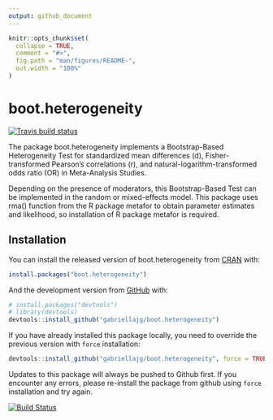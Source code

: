 ```yaml
---
output: github_document
---
```


<!-- README.md is generated from README.Rmd. Please edit that file -->

```r
knitr::opts_chunk$set(
  collapse = TRUE,
  comment = "#>",
  fig.path = "man/figures/README-",
  out.width = "100%"
)
```
# boot.heterogeneity

<!-- badges: start -->
[![Travis build status](https://travis-ci.org/gabriellajg/boot.heterogeneity.svg?branch=master)](https://travis-ci.org/gabriellajg/boot.heterogeneity)
<!-- badges: end -->

The package boot.heterogeneity implements a Bootstrap-Based Heterogeneity Test for standardized mean differences (d), Fisher-transformed Pearson's correlations (r), and natural-logarithm-transformed odds ratio (OR) in Meta-Analysis Studies. 

Depending on the presence of moderators, this Bootstrap-Based Test can be implemented in the random or mixed-effects model. This package uses rma() function from the R package metafor to obtain parameter estimates and likelihood, so installation of R package metafor is required.

## Installation

You can install the released version of boot.heterogeneity from [CRAN](https://cran.r-project.org/package=mc.heterogeneity) with:

``` r
install.packages("boot.heterogeneity")
```

And the development version from [GitHub](https://github.com/gabriellajg/boot.heterogeneity) with:

``` r
# install.packages("devtools")
# library(devtools)
devtools::install_github("gabriellajg/boot.heterogeneity")
```

If you have already installed this package locally, you need to override the previous version with `force` installation:

``` r
devtools::install_github("gabriellajg/boot.heterogeneity", force = TRUE)
```

Updates to this package will always be pushed to Github first. If you encounter any errors, please re-install the package from github using `force` installation and try again. 

[![Build Status](https://travis-ci.org/gabriellajg/boot.heterogeneity.svg?branch=master)](https://travis-ci.org/gabriellajg/boot.heterogeneity)
